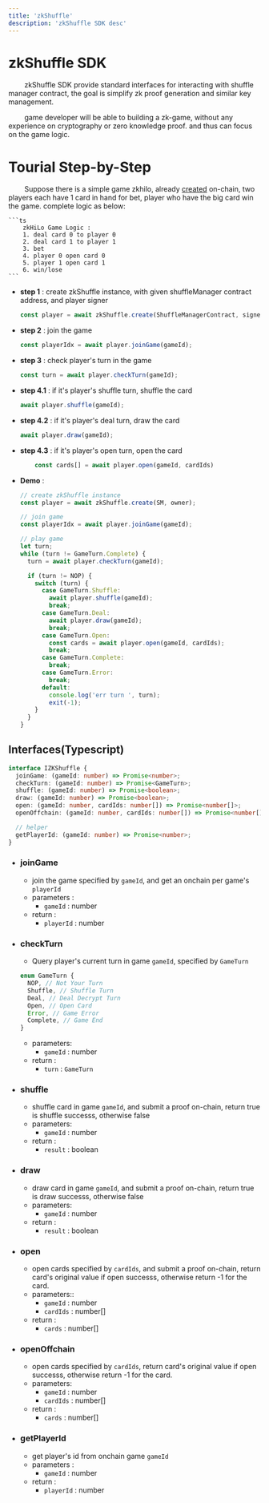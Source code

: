 ```yaml
---
title: 'zkShuffle'
description: 'zkShuffle SDK desc'
---
```


# zkShuffle SDK

&ensp;&ensp;&ensp;&ensp;
zkShuffle SDK provide standard interfaces for interacting with shuffle manager contract,
the goal is simplify zk proof generation and similar key management.

&ensp;&ensp;&ensp;&ensp;
game developer will be able to building a zk-game, without any experience on cryptography or zero knowledge proof.
and thus can focus on the game logic.

# Tourial Step-by-Step

&ensp;&ensp;&ensp;&ensp;
Suppose there is a simple game zkhilo, already [created](https://github.com/Poseidon-ZKP/Poseidon-ZKP/blob/90f2088c1e2e73fd4852ec30081a41df0f57e1b3/packages/contracts/tests/e2e.ts#L68) on-chain, two players each have 1 card in hand for bet, player who have the big card win the game. complete logic as below:

    ```ts
        zkHiLo Game Logic :
        1. deal card 0 to player 0
        2. deal card 1 to player 1
        3. bet
        4. player 0 open card 0
        5. player 1 open card 1
        6. win/lose
    ```

- **step 1** : create zkShuffle instance, with given shuffleManager contract address, and player signer

  ```ts
  const player = await zkShuffle.create(ShuffleManagerContract, signer);
  ```

- **step 2** : join the game

  ```ts
  const playerIdx = await player.joinGame(gameId);
  ```

- **step 3** : check player's turn in the game

  ```ts
  const turn = await player.checkTurn(gameId);
  ```

- **step 4.1** : if it's player's shuffle turn, shuffle the card

  ```ts
  await player.shuffle(gameId);
  ```

- **step 4.2** : if it's player's deal turn, draw the card

  ```ts
  await player.draw(gameId);
  ```

- **step 4.3** : if it's player's open turn, open the card

  ```ts
      const cards[] = await player.open(gameId, cardIds)
  ```

- **Demo** :

  ```ts
  // create zkShuffle instance
  const player = await zkShuffle.create(SM, owner);

  // join game
  const playerIdx = await player.joinGame(gameId);

  // play game
  let turn;
  while (turn != GameTurn.Complete) {
    turn = await player.checkTurn(gameId);

    if (turn != NOP) {
      switch (turn) {
        case GameTurn.Shuffle:
          await player.shuffle(gameId);
          break;
        case GameTurn.Deal:
          await player.draw(gameId);
          break;
        case GameTurn.Open:
          const cards = await player.open(gameId, cardIds);
          break;
        case GameTurn.Complete:
          break;
        case GameTurn.Error:
          break;
        default:
          console.log('err turn ', turn);
          exit(-1);
      }
    }
  }
  ```

## Interfaces(Typescript)

```ts
interface IZKShuffle {
  joinGame: (gameId: number) => Promise<number>;
  checkTurn: (gameId: number) => Promise<GameTurn>;
  shuffle: (gameId: number) => Promise<boolean>;
  draw: (gameId: number) => Promise<boolean>;
  open: (gameId: number, cardIds: number[]) => Promise<number[]>;
  openOffchain: (gameId: number, cardIds: number[]) => Promise<number[]>;

  // helper
  getPlayerId: (gameId: number) => Promise<number>;
}
```

- ### joinGame

  - join the game specified by `gameId`, and get an onchain per game's `playerId`
  - parameters :
    - `gameId` : number
  - return :
    - `playerId` : number

- ### checkTurn

  - Query player's current turn in game `gameId`, specified by `GameTurn`

  ```typescript
  enum GameTurn {
    NOP, // Not Your Turn
    Shuffle, // Shuffle Turn
    Deal, // Deal Decrypt Turn
    Open, // Open Card
    Error, // Game Error
    Complete, // Game End
  }
  ```

  - parameters:
    - `gameId` : number
  - return :
    - `turn` : `GameTurn`

- ### shuffle

  - shuffle card in game `gameId`, and submit a proof on-chain, return true is shuffle successs, otherwise false
  - parameters:
    - `gameId` : number
  - return :
    - `result` : boolean

- ### draw

  - draw card in game `gameId`, and submit a proof on-chain, return true is draw successs, otherwise false
  - parameters:
    - `gameId` : number
  - return :
    - `result` : boolean

- ### open

  - open cards specified by `cardIds`, and submit a proof on-chain, return card's original value if open successs, otherwise return -1 for the card.
  - parameters::
    - `gameId` : number
    - `cardIds` : number[]
  - return :
    - `cards` : number[]

- ### openOffchain

  - open cards specified by `cardIds`, return card's original value if open successs, otherwise return -1 for the card.
  - parameters:
    - `gameId` : number
    - `cardIds` : number[]
  - return :
    - `cards` : number[]

- ### getPlayerId
  - get player's id from onchain game `gameId`
  - parameters :
    - `gameId` : number
  - return :
    - `playerId` : number
